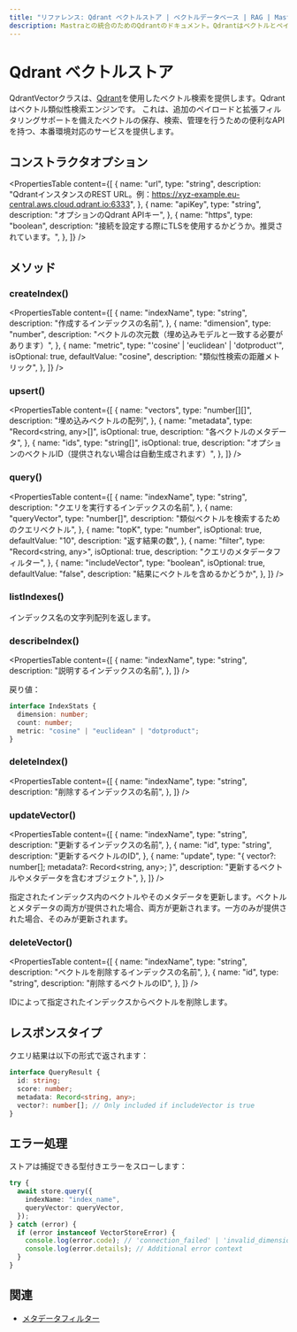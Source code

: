 ```yaml
---
title: "リファレンス: Qdrant ベクトルストア | ベクトルデータベース | RAG | Mastra ドキュメント"
description: Mastraとの統合のためのQdrantのドキュメント。Qdrantはベクトルとペイロードを管理するためのベクトル類似性検索エンジンです。
---
```




# Qdrant ベクトルストア

QdrantVectorクラスは、[Qdrant](https://qdrant.tech/)を使用したベクトル検索を提供します。Qdrantはベクトル類似性検索エンジンです。
これは、追加のペイロードと拡張フィルタリングサポートを備えたベクトルの保存、検索、管理を行うための便利なAPIを持つ、本番環境対応のサービスを提供します。



## コンストラクタオプション

<PropertiesTable
  content={[
    {
      name: "url",
      type: "string",
      description:
        "QdrantインスタンスのREST URL。例：https://xyz-example.eu-central.aws.cloud.qdrant.io:6333",
    },
    {
      name: "apiKey",
      type: "string",
      description: "オプションのQdrant APIキー",
    },
    {
      name: "https",
      type: "boolean",
      description:
        "接続を設定する際にTLSを使用するかどうか。推奨されています。",
    },
  ]}
/>



## メソッド

### createIndex()

<PropertiesTable
  content={[
    {
      name: "indexName",
      type: "string",
      description: "作成するインデックスの名前",
    },
    {
      name: "dimension",
      type: "number",
      description: "ベクトルの次元数（埋め込みモデルと一致する必要があります）",
    },
    {
      name: "metric",
      type: "'cosine' | 'euclidean' | 'dotproduct'",
      isOptional: true,
      defaultValue: "cosine",
      description: "類似性検索の距離メトリック",
    },
  ]}
/>

### upsert()

<PropertiesTable
  content={[
    {
      name: "vectors",
      type: "number[][]",
      description: "埋め込みベクトルの配列",
    },
    {
      name: "metadata",
      type: "Record<string, any>[]",
      isOptional: true,
      description: "各ベクトルのメタデータ",
    },
    {
      name: "ids",
      type: "string[]",
      isOptional: true,
      description: "オプションのベクトルID（提供されない場合は自動生成されます）",
    },
  ]}
/>

### query()

<PropertiesTable
  content={[
    {
      name: "indexName",
      type: "string",
      description: "クエリを実行するインデックスの名前",
    },
    {
      name: "queryVector",
      type: "number[]",
      description: "類似ベクトルを検索するためのクエリベクトル",
    },
    {
      name: "topK",
      type: "number",
      isOptional: true,
      defaultValue: "10",
      description: "返す結果の数",
    },
    {
      name: "filter",
      type: "Record<string, any>",
      isOptional: true,
      description: "クエリのメタデータフィルター",
    },
    {
      name: "includeVector",
      type: "boolean",
      isOptional: true,
      defaultValue: "false",
      description: "結果にベクトルを含めるかどうか",
    },
  ]}
/>

### listIndexes()

インデックス名の文字列配列を返します。

### describeIndex()

<PropertiesTable
  content={[
    {
      name: "indexName",
      type: "string",
      description: "説明するインデックスの名前",
    },
  ]}
/>

戻り値：

```typescript copy
interface IndexStats {
  dimension: number;
  count: number;
  metric: "cosine" | "euclidean" | "dotproduct";
}
```

### deleteIndex()

<PropertiesTable
  content={[
    {
      name: "indexName",
      type: "string",
      description: "削除するインデックスの名前",
    },
  ]}
/>

### updateVector()

<PropertiesTable
  content={[
    {
      name: "indexName",
      type: "string",
      description: "更新するインデックスの名前",
    },
    {
      name: "id",
      type: "string",
      description: "更新するベクトルのID",
    },
    {
      name: "update",
      type: "{ vector?: number[]; metadata?: Record<string, any>; }",
      description: "更新するベクトルやメタデータを含むオブジェクト",
    },
  ]}
/>

指定されたインデックス内のベクトルやそのメタデータを更新します。ベクトルとメタデータの両方が提供された場合、両方が更新されます。一方のみが提供された場合、そのみが更新されます。

### deleteVector()

<PropertiesTable
  content={[
    {
      name: "indexName",
      type: "string",
      description: "ベクトルを削除するインデックスの名前",
    },
    {
      name: "id",
      type: "string",
      description: "削除するベクトルのID",
    },
  ]}
/>

IDによって指定されたインデックスからベクトルを削除します。



## レスポンスタイプ

クエリ結果は以下の形式で返されます：

```typescript copy
interface QueryResult {
  id: string;
  score: number;
  metadata: Record<string, any>;
  vector?: number[]; // Only included if includeVector is true
}
```



## エラー処理

ストアは捕捉できる型付きエラーをスローします：

```typescript copy
try {
  await store.query({
    indexName: "index_name",
    queryVector: queryVector,
  });
} catch (error) {
  if (error instanceof VectorStoreError) {
    console.log(error.code); // 'connection_failed' | 'invalid_dimension' | etc
    console.log(error.details); // Additional error context
  }
}
```



## 関連

- [メタデータフィルター](./metadata-filters)
